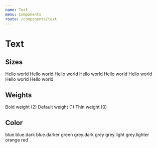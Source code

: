 ```yaml
---
name: Text
menu: Components
route: /components/text
---
```



# Text

<PropsTable of={Text} />

## Sizes

<Playground>
  <Text fontSize={7} display="block">
    Hello world
  </Text>
  <Text fontSize={6} display="block">
    Hello world
  </Text>
  <Text fontSize={5} display="block">
    Hello world
  </Text>
  <Text fontSize={4} display="block">
    Hello world
  </Text>
  <Text fontSize={3} display="block">
    Hello world
  </Text>
  <Text fontSize={2} display="block">
    Hello world
  </Text>
  <Text fontSize={1} display="block">
    Hello world
  </Text>
  <Text fontSize={0} display="block">
    Hello world
  </Text>
</Playground>

## Weights

<Playground>
  <Text fontSize={4} fontWeight={2} display="block">
    Bold weight (2)
  </Text>
  <Text fontSize={4} display="block">
    Default weight (1)
  </Text>
  <Text fontSize={4} fontWeight={0} display="block">
    Thin weight (0)
  </Text>
</Playground>

## Color

<Playground>
  <Text fontSize={3} color="blue" mr={2}>
    blue
  </Text>
  <Text fontSize={3} color="blue.dark" mr={2}>
    blue.dark
  </Text>
  <Text fontSize={3} color="blue.darker" mr={2}>
    blue.darker
  </Text>
  <Text fontSize={3} color="green" mr={2}>
    green
  </Text>
  <Text fontSize={3} color="grey.dark" mr={2}>
    grey.dark
  </Text>
  <Text fontSize={3} color="grey" mr={2}>
    grey
  </Text>
  <Text fontSize={3} color="grey.light" mr={2}>
    grey.light
  </Text>
  <Text fontSize={3} color="grey.lighter" mr={2}>
    grey.lighter
  </Text>
  <Text fontSize={3} color="orange" mr={2}>
    orange
  </Text>
  <Text fontSize={3} color="red" mr={2}>
    red
  </Text>
</Playground>
